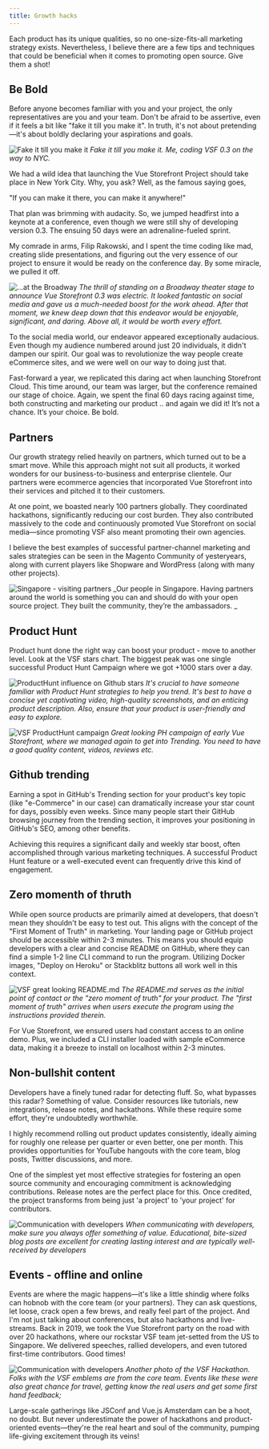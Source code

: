 ```yaml
---
title: Growth hacks
---
```


Each product has its unique qualities, so no one-size-fits-all marketing strategy exists. Nevertheless, I believe there are a few tips and techniques that could be beneficial when it comes to promoting open source. Give them a shot!

## Be Bold

Before anyone becomes familiar with you and your project, the only representatives are you and your team. Don't be afraid to be assertive, even if it feels a bit like "fake it till you make it". In truth, it's not about pretending—it's about boldly declaring your aspirations and goals.

![Fake it till you make it](../../../assets/ch3-image1.png)
*Fake it till you make it. Me, coding VSF 0.3 on the way to NYC.*

We had a wild idea that launching the Vue Storefront Project should take place in New York City. Why, you ask? Well, as the famous saying goes, 

"If you can make it there, you can make it anywhere!" 

That plan was brimming with audacity. So, we jumped headfirst into a keynote at a conference, even though we were still shy of developing version 0.3. The ensuing 50 days were an adrenaline-fueled sprint.

My comrade in arms, Filip Rakowski, and I spent the time coding like mad, creating slide presentations, and figuring out the very essence of our project to ensure it would be ready on the conference day. By some miracle, we pulled it off.

![...at the Broadway](../../../assets/ch3-image2.png)
_The thrill of standing on a Broadway theater stage to announce Vue Storefront 0.3 was electric. It looked fantastic on social media and gave us a much-needed boost for the work ahead. After that moment, we knew deep down that this endeavor would be enjoyable, significant, and daring. Above all, it would be worth every effort._

To the social media world, our endeavor appeared exceptionally audacious. Even though my audience numbered around just 20 individuals, it didn't dampen our spirit. Our goal was to revolutionize the way people create eCommerce sites, and we were well on our way to doing just that.

Fast-forward a year, we replicated this daring act when launching Storefront Cloud. This time around, our team was larger, but the conference remained our stage of choice. Again, we spent the final 60 days racing against time, both constructing and marketing our product .. and again we did it! It’s not a chance. It’s your choice. Be bold.


## Partners

Our growth strategy relied heavily on partners, which turned out to be a smart move. While this approach might not suit all products, it worked wonders for our business-to-business and enterprise clientele. Our partners were ecommerce agencies that incorporated Vue Storefront into their services and pitched it to their customers.

At one point, we boasted nearly 100 partners globally. They coordinated hackathons, significantly reducing our cost burden. They also contributed massively to the code and continuously promoted Vue Storefront on social media—since promoting VSF also meant promoting their own agencies.

I believe the best examples of successful partner-channel marketing and sales strategies can be seen in the Magento Community of yesteryears, along with current players like Shopware and WordPress (along with many other projects).

![Singapore - visiting partners](../../../assets/ch3-image3.png)
_Our people in Singapore. Having partners around the world is something you can and should do with your open source project. They built the community, they’re the ambassadors. _


## Product Hunt

Product hunt done the right way can boost your product - move to another level. Look at the VSF stars chart. The biggest peak was one single successful Product Hunt Campaign where we got +1000 stars over a day.

![ProductHunt influence on Github stars](../../../assets/ch3-image4.png)
*It's crucial to have someone familiar with Product Hunt strategies to help you trend. It's best to have a concise yet captivating video, high-quality screenshots, and an enticing product description. Also, ensure that your product is user-friendly and easy to explore.*

![VSF ProductHunt campaign](../../../assets/ch3-image5.png)
_Great looking PH campaign of early Vue Storefront, where we managed again to get into Trending. You need to have a good quality content, videos, reviews etc._


## Github trending

Earning a spot in GitHub's Trending section for your product's key topic (like "e-Commerce" in our case) can dramatically increase your star count for days, possibly even weeks. Since many people start their GitHub browsing journey from the trending section, it improves your positioning in GitHub's SEO, among other benefits.

Achieving this requires a significant daily and weekly star boost, often accomplished through various marketing techniques. A successful Product Hunt feature or a well-executed event can frequently drive this kind of engagement.


## Zero momenth of thruth

While open source products are primarily aimed at developers, that doesn't mean they shouldn't be easy to test out. This aligns with the concept of the "First Moment of Truth" in marketing. Your landing page or GitHub project should be accessible within 2-3 minutes. This means you should equip developers with a clear and concise README on GitHub, where they can find a simple 1-2 line CLI command to run the program. Utilizing Docker images, "Deploy on Heroku" or Stackblitz buttons all work well in this context.

![VSF great looking README.md](../../../assets/ch3-image6.png)
_The README.md serves as the initial point of contact or the "zero moment of truth" for your product. The "first moment of truth" arrives when users execute the program using the instructions provided therein._

For Vue Storefront, we ensured users had constant access to an online demo. Plus, we included a CLI installer loaded with sample eCommerce data, making it a breeze to install on localhost within 2-3 minutes.

## Non-bullshit content

Developers have a finely tuned radar for detecting fluff. So, what bypasses this radar? Something of value. Consider resources like tutorials, new integrations, release notes, and hackathons. While these require some effort, they're undoubtedly worthwhile.

I highly recommend rolling out product updates consistently, ideally aiming for roughly one release per quarter or even better, one per month. This provides opportunities for YouTube hangouts with the core team, blog posts, Twitter discussions, and more.

One of the simplest yet most effective strategies for fostering an open source community and encouraging commitment is acknowledging contributions. Release notes are the perfect place for this. Once credited, the project transforms from being just 'a project' to 'your project' for contributors. 

![Communication with developers](../../../assets/ch3-image7.png)
_When communicating with developers, make sure you always offer something of value. Educational, bite-sized blog posts are excellent for creating lasting interest and are typically well-received by developers_

## Events - offline and online

Events are where the magic happens—it's like a little shindig where folks can hobnob with the core team (or your partners). They can ask questions, let loose, crack open a few brews, and really feel part of the project. And I'm not just talking about conferences, but also hackathons and live-streams. Back in 2019, we took the Vue Storefront party on the road with over 20 hackathons, where our rockstar VSF team jet-setted from the US to Singapore. We delivered speeches, rallied developers, and even tutored first-time contributors. Good times!

![Communication with developers](../../../assets/ch3-image8.png)
_Another photo of the VSF Hackathon. Folks with the VSF emblems are from the core team. Events like these were also great chance for travel, getting know the real users and get some first hand feedback;_

Large-scale gatherings like JSConf and Vue.js Amsterdam can be a hoot, no doubt. But never underestimate the power of hackathons and product-oriented events—they're the real heart and soul of the community, pumping life-giving excitement through its veins!